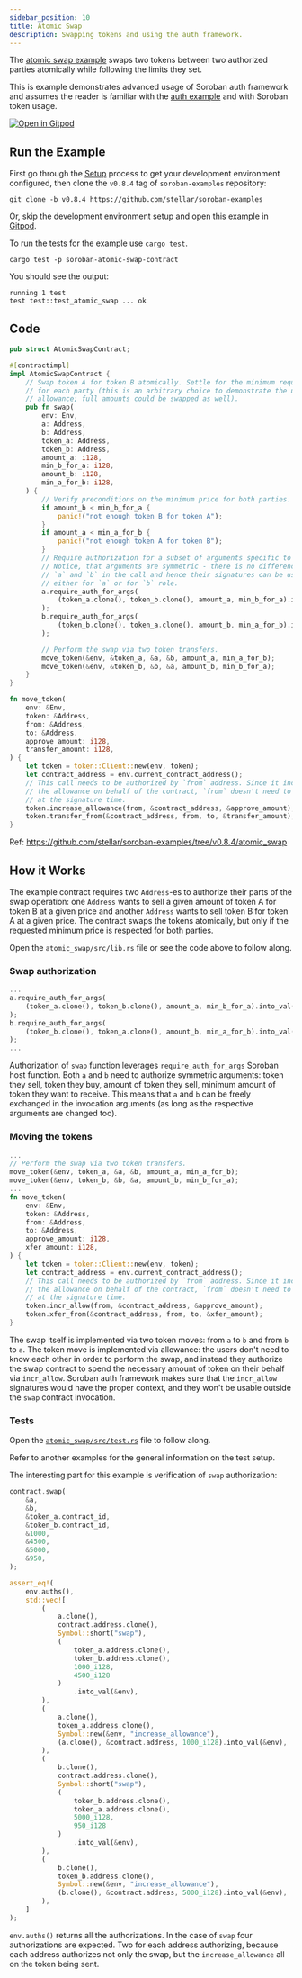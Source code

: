 ```yaml
---
sidebar_position: 10
title: Atomic Swap
description: Swapping tokens and using the auth framework.
---
```


The [atomic swap example] swaps two tokens between two authorized parties atomically while following the limits they set.

This is example demonstrates advanced usage of Soroban auth framework and assumes the reader is familiar with the [auth example](../development-basics/auth.mdx) and with Soroban token usage.

[![Open in Gitpod](https://gitpod.io/button/open-in-gitpod.svg)][oigp]

[oigp]: https://gitpod.io/#https://github.com/stellar/soroban-examples/tree/v0.8.4
[atomic swap example]: https://github.com/stellar/soroban-examples/tree/v0.8.4/atomic_swap

## Run the Example

First go through the [Setup] process to get your development environment configured, then clone the `v0.8.4` tag of `soroban-examples` repository:

[Setup]: ../../getting-started/setup.mdx

```
git clone -b v0.8.4 https://github.com/stellar/soroban-examples
```

Or, skip the development environment setup and open this example in [Gitpod][oigp].

To run the tests for the example use `cargo test`.

```
cargo test -p soroban-atomic-swap-contract
```

You should see the output:

```
running 1 test
test test::test_atomic_swap ... ok
```

## Code

```rust title="atomic_swap/src/lib.rs"
pub struct AtomicSwapContract;

#[contractimpl]
impl AtomicSwapContract {
    // Swap token A for token B atomically. Settle for the minimum requested price
    // for each party (this is an arbitrary choice to demonstrate the usage of
    // allowance; full amounts could be swapped as well).
    pub fn swap(
        env: Env,
        a: Address,
        b: Address,
        token_a: Address,
        token_b: Address,
        amount_a: i128,
        min_b_for_a: i128,
        amount_b: i128,
        min_a_for_b: i128,
    ) {
        // Verify preconditions on the minimum price for both parties.
        if amount_b < min_b_for_a {
            panic!("not enough token B for token A");
        }
        if amount_a < min_a_for_b {
            panic!("not enough token A for token B");
        }
        // Require authorization for a subset of arguments specific to a party.
        // Notice, that arguments are symmetric - there is no difference between
        // `a` and `b` in the call and hence their signatures can be used
        // either for `a` or for `b` role.
        a.require_auth_for_args(
            (token_a.clone(), token_b.clone(), amount_a, min_b_for_a).into_val(&env),
        );
        b.require_auth_for_args(
            (token_b.clone(), token_a.clone(), amount_b, min_a_for_b).into_val(&env),
        );

        // Perform the swap via two token transfers.
        move_token(&env, &token_a, &a, &b, amount_a, min_a_for_b);
        move_token(&env, &token_b, &b, &a, amount_b, min_b_for_a);
    }
}

fn move_token(
    env: &Env,
    token: &Address,
    from: &Address,
    to: &Address,
    approve_amount: i128,
    transfer_amount: i128,
) {
    let token = token::Client::new(env, token);
    let contract_address = env.current_contract_address();
    // This call needs to be authorized by `from` address. Since it increases
    // the allowance on behalf of the contract, `from` doesn't need to know `to`
    // at the signature time.
    token.increase_allowance(from, &contract_address, &approve_amount);
    token.transfer_from(&contract_address, from, to, &transfer_amount);
}
```

Ref: https://github.com/stellar/soroban-examples/tree/v0.8.4/atomic_swap

## How it Works

The example contract requires two `Address`-es to authorize their parts of the swap operation: one `Address` wants to sell a given amount of token A for token B at a given price and another `Address` wants to sell token B for token A at a given price. The contract swaps the tokens atomically, but only if the requested minimum price is respected for both parties.

Open the `atomic_swap/src/lib.rs` file or see the code above to follow along.

### Swap authorization

```rust
...
a.require_auth_for_args(
    (token_a.clone(), token_b.clone(), amount_a, min_b_for_a).into_val(&env),
);
b.require_auth_for_args(
    (token_b.clone(), token_a.clone(), amount_b, min_a_for_b).into_val(&env),
);
...
```

Authorization of `swap` function leverages `require_auth_for_args` Soroban host function. Both `a` and `b` need to authorize symmetric arguments: token they sell, token they buy, amount of token they sell, minimum amount of token they want to receive. This means that `a` and `b` can be freely exchanged in the invocation arguments (as long as the respective arguments are changed too).

### Moving the tokens

```rust
...
// Perform the swap via two token transfers.
move_token(&env, token_a, &a, &b, amount_a, min_a_for_b);
move_token(&env, token_b, &b, &a, amount_b, min_b_for_a);
...
fn move_token(
    env: &Env,
    token: &Address,
    from: &Address,
    to: &Address,
    approve_amount: i128,
    xfer_amount: i128,
) {
    let token = token::Client::new(env, token);
    let contract_address = env.current_contract_address();
    // This call needs to be authorized by `from` address. Since it increases
    // the allowance on behalf of the contract, `from` doesn't need to know `to`
    // at the signature time.
    token.incr_allow(from, &contract_address, &approve_amount);
    token.xfer_from(&contract_address, from, to, &xfer_amount);
}
```

The swap itself is implemented via two token moves: from `a` to `b` and from `b` to `a`. The token move is implemented via allowance: the users don't need to know each other in order to perform the swap, and instead they authorize the swap contract to spend the necessary amount of token on their behalf via `incr_allow`. Soroban auth framework makes sure that the `incr_allow` signatures would have the proper context, and they won't be usable outside the `swap` contract invocation.

### Tests

Open the [`atomic_swap/src/test.rs`] file to follow along.

[`atomic_swap/src/test.rs`]: https://github.com/stellar/soroban-examples/tree/v0.8.4/atomic_swap/src/test.rs

Refer to another examples for the general information on the test setup.

The interesting part for this example is verification of `swap` authorization:

```rust
contract.swap(
    &a,
    &b,
    &token_a.contract_id,
    &token_b.contract_id,
    &1000,
    &4500,
    &5000,
    &950,
);

assert_eq!(
    env.auths(),
    std::vec![
        (
            a.clone(),
            contract.address.clone(),
            Symbol::short("swap"),
            (
                token_a.address.clone(),
                token_b.address.clone(),
                1000_i128,
                4500_i128
            )
                .into_val(&env),
        ),
        (
            a.clone(),
            token_a.address.clone(),
            Symbol::new(&env, "increase_allowance"),
            (a.clone(), &contract.address, 1000_i128).into_val(&env),
        ),
        (
            b.clone(),
            contract.address.clone(),
            Symbol::short("swap"),
            (
                token_b.address.clone(),
                token_a.address.clone(),
                5000_i128,
                950_i128
            )
                .into_val(&env),
        ),
        (
            b.clone(),
            token_b.address.clone(),
            Symbol::new(&env, "increase_allowance"),
            (b.clone(), &contract.address, 5000_i128).into_val(&env),
        ),
    ]
);
```

`env.auths()` returns all the authorizations. In the case of `swap` four authorizations are expected. Two for each address authorizing, because each address authorizes not only the swap, but the `increase_allowance` all on the token being sent.

